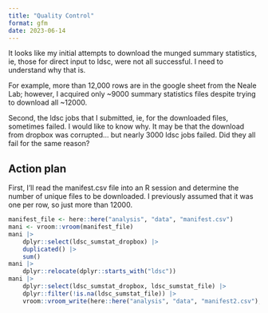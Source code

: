 ```yaml
---
title: "Quality Control"
format: gfm
date: 2023-06-14
---
```


It looks like my initial attempts to download the munged
summary statistics, ie, those for direct input to ldsc, 
were not all successful. I need to understand why that is.

For example, more than 12,000 rows are in the google sheet from
the Neale Lab; however, I acquired only ~9000 summary statistics files
despite trying to download all ~12000. 

Second, the ldsc jobs that I submitted, ie, for the downloaded files,
sometimes failed. I would like to know why. It may be that the download 
from dropbox was corrupted... but nearly 3000 ldsc jobs failed. 
Did they all fail for the same reason?


## Action plan

First, I'll read the manifest.csv file into an R session and determine the number of unique 
files to be downloaded. I previously assumed that it was one per row, so just more than 12000.

```r
manifest_file <- here::here("analysis", "data", "manifest.csv")
mani <- vroom::vroom(manifest_file)
mani |> 
    dplyr::select(ldsc_sumstat_dropbox) |>
    duplicated() |>
    sum()
mani |>
    dplyr::relocate(dplyr::starts_with("ldsc")) 
mani |> 
    dplyr::select(ldsc_sumstat_dropbox, ldsc_sumstat_file) |>
    dplyr::filter(!is.na(ldsc_sumstat_file)) |>
    vroom::vroom_write(here::here("analysis", "data", "manifest2.csv"), delim = ",")
```